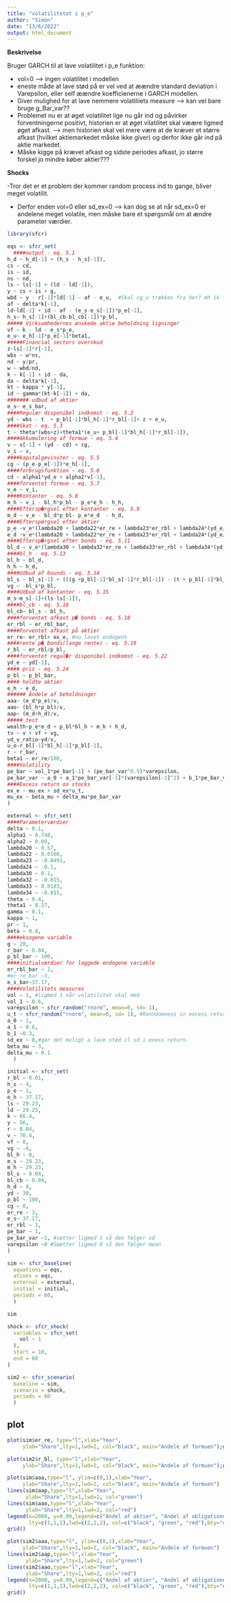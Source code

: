 ```yaml
---
title: "volatilitetet i p_e"
author: "Simon"
date: "13/6/2022"
output: html_document
---
```


**Beskrivelse**

Bruger GARCH til at lave volatilitet i p_e funktion:

- vol=0 --> ingen volatilitet i modellen 
- eneste måde at lave stød på er vel ved at æændre standard deviation i Varepsilon, eller self æændre koefficienerne i GARCH modellen. 
- Giver mulighed for at lave nemmere volatiliiets measure --> kan vel bare bruge g_Bar_var??
- Problemet nu er at øget volatilitet lige nu går ind og påvirker forventningerne positivt, historien er at øget vilatilitet skal væære ligmed øget afkast. --> men historien skal vel mere være at de kræver et større afkast (hvilket aktiemarkedet måske ikke giver) og derfor ikke går ind på aktie markedet.
- Måske kigge på krævet afkast og sidste periodes afkast, jo større forskel jo mindre køber aktier???

**Shocks**

-Tror det er et problem der kommer random process ind to gange, bliver meget volatilit. 

- Derfor enden vol=0 eller sd_ex=0 --> kan dog se at når sd_ex=0 er andelene meget volatile, men måske bare et spørgsmål om at ændre parameter værdier. 

```r
library(sfcr)
```

```r
eqs <- sfcr_set(
  ####output - eq. 5.1
h_d ~ h_d[-1] + (h_s - h_s[-1]), 
cs ~ cd,
is ~ id,
ns ~ nd,
ls ~ ls[-1] + (ld - ld[-1]), 
y ~ cs + is + g,
wbd ~ y - r[-1]*ld[-1] - af - e_u,  #Skal cg_u trækkes fra her? mh ik ligmed ms så? Hvad hedder historien så?
af ~ delta*k[-1],
ld~ld[-1] + id - af - (e_s-e_s[-1])*p_e[-1], 
h_s~ h_s[-1]+(bl_cb-bl_cb[-1])*p_bl, 
##### Virksomhedernes ønskede aktie beholdning ligninger 
vf ~ k - ld - e_s*p_e,   
e_u~ e_h[-1]*p_e[-1]*beta1,  
#####Financial sectors overskud 
z~ls[-1]*r[-1], 
wbs ~ w*ns, 
nd ~ y/pr, 
w ~ wbd/nd, 
k ~ k[-1] + id - da, 
da ~ delta*k[-1],
kt ~ kappa * y[-1],
id ~ gamma*(kt-k[-1]) + da,
####### udbud af aktier
e_s~ e_s_bar, 
####Regulær disponibel indkomst - eq. 5.2
yd ~ wbs - t  + p_bl[-1]*bl_h[-1]*r_bl[-1]+ z + e_u,   
####Skat - eq. 5.3 
t ~ theta*(wbs+z)+theta1*(e_u+ p_bl[-1]*bl_h[-1]*r_bl[-1]), 
####Akkumulering af formue - eq. 5.4
v ~ v[-1] + (yd - cd) + cg,  
v_i ~ v,
####kapitalgevinster - eq. 5.5
cg ~ (p_e-p_e[-1])*e_h[-1], 
####forbrugsfunktion - eq. 5.6
cd ~ alpha1*yd_e + alpha2*v[-1],
####forventet formue - eq. 5.7
v_e ~ v_i, 
####Kontanter - eq. 5.8
m_h ~ v_i - bl_h*p_bl - p_e*e_h - h_h,   
####Eftersp�rgsel efter kontanter - eq. 5.9
m_d ~ v_e - bl_d*p_bl- p_e*e_d  - h_d,
####Efterspørgsel efter aktier
p_e ~v_e*(lambda20 + lambda22*er_re + lambda23*er_rbl + lambda24*(yd_e/v_e))/e_s+ vol*pe_bar, # Tilføjet sidste led for at skabe volatilitet.  
e_d ~v_e*(lambda20 + lambda22*er_re + lambda23*er_rbl + lambda24*(yd_e/v_e))/p_e, 
####Eftersp�rgsel efter bonds - eq. 5.11
bl_d ~ v_e*(lambda30 + lambda32*er_re + lambda33*er_rbl + lambda34*(yd_e/v_e))/p_bl,
####bl_h - eq. 5.13
bl_h ~ bl_d,
h_h ~ h_d,
####Udbud af bounds - eq. 5.14
bl_s ~ bl_s[-1] + (((g +p_bl[-1]*bl_s[-1]*r_bl[-1]) - (t + p_bl[-1]*bl_cb[-1]*r_bl[-1]))/p_bl),
vg ~ -bl_s*p_bl,
####Udbud af kontanter - eq. 5.15
m_s~m_s[-1]+(ls-ls[-1]),
####bl_cb - eq. 5.16
bl_cb~ bl_s - bl_h, 
####forventet afkast p� bonds - eq. 5.18
er_rbl ~ er_rbl_bar,
####Forventet afkast på aktier 
er_re~ er_rbl+ ex_e, #nu lavet endogent
####rente p� bonds(lange rente) - eq. 5.19
r_bl ~ er_rbl/p_bl, 
####forventet regul�r disponibel indkomst - eq. 5.22
yd_e ~ yd[-1],
#### pris - eq. 5.24
p_bl ~ p_bl_bar,
#### holdte aktier
e_h ~ e_d,
###### Andele af beholdninger
aaa~ (e_d*p_e)/v,
aao~ (bl_h*p_bl)/v,
aap~ (m_d+h_d)/v,
##### test
wealth~p_e*e_d + p_bl*bl_h + m_h + h_d,
tv ~ v + vf + vg,
yd_v_ratio~yd/v,
u_o~r_bl[-1]*bl_h[-1]*p_bl[-1],
r ~ r_bar,
beta1 ~ er_re/100,
####Volatility
pe_bar ~ vol_1*pe_bar[-1] + (pe_bar_var^0.5)*varepsilon,
pe_bar_var ~ a_0 + a_1*pe_bar_var[-1]*(varepsilon[-1]^2) + b_1*pe_bar_var[-1], #Brugt ligning fra kilde
####Excess return on stocks
ex_e ~ mu_ex + sd_ex*u_t,
mu_ex ~ beta_mu + delta_mu*pe_bar_var
)
```

```r
external <- sfcr_set(
####Parameterværdier
delta ~ 0.1,
alpha1 ~ 0.748,
alpha2 ~ 0.09, 
lambda20 ~ 0.57,
lambda22 ~ 0.0166,
lambda23 ~ -0.0491,
lambda24 ~ -0.1, 
lambda30 ~ 0.1, 
lambda32 ~ -0.015,
lambda33 ~ 0.0183,
lambda34 ~ -0.015,
theta ~ 0.4,
theta1 ~ 0.27,
gamma ~ 0.1, 
kappa ~ 1,
pr ~ 1,
beta ~ 0.8,  
####eksogene variable
g ~ 20,
r_bar ~ 0.04, 
p_bl_bar ~ 100,
####initialværdier for laggede endogene variable
er_rbl_bar ~ 1,
#er_re_bar ~3,
e_s_bar~37.17,
####Volatilitets measures
vol ~ 1, #ligmed 1 når volatilitet skal med
vol_1 ~ 0.6,
varepsilon ~ sfcr_random("rnorm", mean=0, sd= 1),
u_t ~ sfcr_random("rnorm", mean=0, sd= 1), #Ranndomness in excess return
a_0 ~ 1,
a_1 ~ 0.6,
b_1 ~0.3,
sd_ex ~ 0,#gør det muligt a lave stød il sd i exess return.
beta_mu ~ 3,
delta_mu ~ 0.1
  )
```


```r
initial <- sfcr_set(
r_bl ~ 0.01,
h_s ~ 4, 
p_e ~ 1,
e_h ~ 37.17,   
ls ~ 29.23,  
ld ~ 29.23,  
k ~ 66.4,
y ~ 56,
r ~ 0.04,
v ~ 70.4,
vf ~ 0,
vg ~ -4,
bl_h ~ 0,
m_s ~ 29.23, 
m_h ~ 29.23, 
bl_s ~ 0.04, 
bl_cb ~ 0.04, 
h_d ~ 4,
yd ~ 30,
p_bl ~ 100,
cg ~ 0,
er_re ~ 3,
e_s~ 37.17,   
er_rbl ~ 1,
pe_bar ~ 1,
pe_bar_var ~1, #sætter ligmed 1 så den følger sd
varepsilon ~0 #Sæætter ligmed 0 så den følger mean
)
```


```r
sim <- sfcr_baseline(
  equations = eqs,
  ations = eqs, 
  external = external,
  initial = initial,
  periods = 60, 
  )
```

```r
sim
```

```r
shock <- sfcr_shock(
  variables = sfcr_set(
    vol ~ 1
  ),
  start = 10,
  end = 60
)
```


```r
sim2 <- sfcr_scenario(
  baseline = sim,
  scenario = shock,
  periods = 60
  )
```


## plot

```r
plot(sim$er_re, type="l",xlab="Year",
     ylab="Share",lty=1,lwd=2, col="black", main="Andele af formuen");grid()
```

```r
plot(sim2$r_bl, type="l",xlab="Year",
     ylab="Share",lty=1,lwd=2, col="black", main="Andele af formuen");grid()
```

```r
plot(sim$aaa,type="l", ylim=c(0,1),xlab="Year",
     ylab="Share",lty=1,lwd=2, col="black", main="Andele af formuen")
lines(sim$aap,type="l",xlab="Year",
      ylab="Share",lty=1,lwd=2, col="green")
lines(sim$aao,type="l",xlab="Year",
      ylab="Share",lty=1,lwd=2, col="red")
legend(x=2000, y=0.99,legend=c("Andel af aktier", "Andel af obligationer", "Andel af penge"),
       lty=c(1,1,1),lwd=c(2,2,2), col=c("black", "green", "red"),bty="n")
grid()
```

```r
plot(sim2$aaa,type="l", ylim=c(0,1),xlab="Year",
     ylab="Share",lty=1,lwd=2, col="black", main="Andele af formuen")
lines(sim2$aap,type="l",xlab="Year",
      ylab="Share",lty=1,lwd=2, col="green")
lines(sim2$aao,type="l",xlab="Year",
      ylab="Share",lty=1,lwd=2, col="red")
legend(x=2000, y=0.99,legend=c("Andel af aktier", "Andel af obligationer", "Andel af penge"),
       lty=c(1,1,1),lwd=c(2,2,2), col=c("black", "green", "red"),bty="n")
grid()
```
